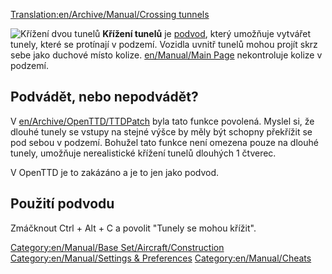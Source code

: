 [[Translation:en/Archive/Manual/Crossing tunnels]]

[[File:en/Archive/Manual/Crossing Tunnels.png|right|frame|Křížení dvou tunelů]]
'''Křížení tunelů''' je [[cs/Manual/Cheaty (Podvody)|podvod]], který umožňuje vytvářet tunely, které se protínají v podzemí. Vozidla uvnitř tunelů mohou projít skrz sebe jako duchové místo kolize. [[en/Manual/Main Page]] nekontroluje kolize v podzemí.

== Podvádět, nebo nepodvádět? ==
V [[en/Archive/OpenTTD/TTDPatch]] byla tato funkce povolená. Myslel si, že dlouhé tunely se vstupy na stejné výšce by měly být schopny překřížit se pod sebou v podzemí. Bohužel tato funkce není omezena pouze na dlouhé tunely, umožňuje nerealistické křížení tunelů dlouhých 1 čtverec.

V OpenTTD je to zakázáno a je to jen jako podvod.
== Použití podvodu ==
Zmáčknout Ctrl + Alt + C a povolit "Tunely se mohou křížit".

[[Category:en/Manual/Base Set/Aircraft/Construction]]
[[Category:en/Manual/Settings & Preferences]]
[[Category:en/Manual/Cheats]]